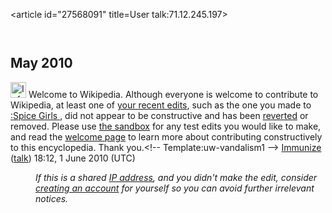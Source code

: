 <article id="27568091" title=User talk:71.12.245.197>
	<talkpage id="27568091" title="User talk:71.12.245.197">
== May 2010 ==
[[File:Information.svg|25px|alt=]] Welcome to Wikipedia. Although everyone is welcome to contribute to Wikipedia, at least one of [[Special:Contributions/71.12.245.197|your recent edits]], such as the one you made to [[:Spice Girls ‎]], did not appear to be constructive and has been [[Help:Reverting|reverted]] or removed. Please use [[Wikipedia:Sandbox|the sandbox]] for any test edits you would like to make, and read the [[Wikipedia:Welcoming committee/Welcome to Wikipedia|welcome page]] to learn more about contributing constructively to this encyclopedia. Thank you.&lt;!-- Template:uw-vandalism1 --&gt; [[User:Immunize|Immunize ]] ([[User talk:Immunize|talk]]) 18:12, 1 June 2010 (UTC)
:''If this is a shared [[IP address]], and you didn't make the edit, consider [[Wikipedia:Why create an account?|creating an account]] for yourself so you can avoid further irrelevant notices.''
	</talkpage>
</article>